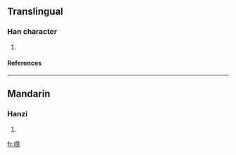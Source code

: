 ==Translingual==
===Han character===
{{Han char|rn=30|rad=口|as=15|sn=18|four=|canj=口手十心 (RQJP)}}
# {{defn|Han|sort=口15}}
====References====
{{Han ref|kx=0212.350|dkj=04510|dj=0435.190|hdz=10698.110|uh=5696|ud=22166}}
----
==Mandarin==
===Hanzi===
{{cmn-hanzi|pin=[[huì]] ([[hui4]])|wg=hui<sup>4</sup>}}
# {{defn|Mandarin}}

[[fr:嚖]]